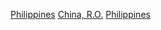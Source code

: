 {{Catmore}}

[[Category:中華民國與亞洲關係|Philippines]]
[[Category:菲律賓雙邊關係|China, R.O.]]
[[Category:中菲关系|Philippines]]